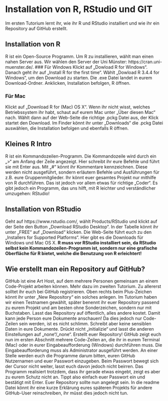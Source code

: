 # Installation von R, RStudio und GIT
Im ersten Tutorium lernt ihr, wie ihr R und RStudio installiert und wie ihr ein Repository auf GitHub erstellt.

## Installation von R
R ist ein Open-Source Programm. Um R zu installieren, wählt man einen nahen Server aus. Wir wählen den Server der Uni Münster: https://cran.uni-muenster.de/.
### Für Windows
Klickt auf „Dowload R for Windows“. Danach geht ihr auf „Install R for the first time“. Wählt „Dowload R 3.4.4 for Windows“, um den Download zu starten. Die .exe Datei landet in eurem Download-Ordner. Anklicken, Installation befolgen, R öffnen.

### Für Mac
Klickt auf „Download R for (Mac) OS X“. Wenn ihr nicht wisst, welches Betriebssystem ihr habt, schaut auf eurem Mac unter „Über diesen Mac“ nach. Wählt dann auf der Web-Seite die richtige .pckg Datei aus, der Klick startet den Download. Im Finder könnt ihr unter „Downloads“ die .pckg Datei auswählen, die Installation befolgen und ebenfalls R öffnen.

## Kleines R Intro
R ist ein Kommandozeilen-Programm. Die Kommandozeile wird durch ein „>“ am Anfang der Zeile angezeigt. Hier schreibt ihr eure Befehle und führt sie mit Enter aus. Mit „#“ könnt ihr Kommentare kennzeichnen. Diese werden nicht ausgeführt, sondern erläutern Befehle und Ausführungen für z.B. eure Gruppenmitglieder.
Ihr könnt euer gesamtes Projekt nur mithilfe von R durchführen. Das ist jedoch vor allem etwas für richtige „Coder“. Es gibt jedoch ein Programm, das uns hilft, mit R leichter und verständlicher umzugehen: RStudio!

## Installation von RStudio
Geht auf https://www.rstudio.com/, wählt Products/RStudio und klickt auf der Seite den Button „Download RStudio Desktop“. In der Tabelle könnt ihr unter „FREE“ auf „Download“ klicken. Die Web-Seite führt euch zu den „Installers for Supported Platforms“. Hier gibt es die Downloads für Windows und Mac OS X.
**R muss vor RStudio installiert sein, da RStudio selbst kein Kommandozeilen-Programm ist, sondern nur eine grafische Oberfläche für R bietet, welche die Benutzung von R erleichtert!**

## Wie erstellt man ein Repository auf GitHub?
GitHub ist eine Art Host, auf dem mehrere Personen gemeinsam an einem Code-Projekt arbeiten können. Mehr dazu im zweiten Tutorium. Zu allererst solltet ihr euch bei GitHub registrieren. 
Oben rechts beim Plus-Zeichen könnt ihr unter „New Repository“ ein solches anlegen. Im Tutorium haben wir einen Testnamen gewählt, später benennt ihr euer Repository passend zu eurem Projekt und am besten ohne Sonderzeichen, sondern nur mit Buchstaben.
Lasst das Repository auf öffentlich, alles andere kostet. Damit kann jede Person eure Dokumente anschauen! Da dies jedoch nur Code-Zeilen sein werden, ist es nicht schlimm. Schreibt aber keine sensiblen Daten in eure Dokumente.
Drückt nicht „initializie“ und lasst die anderen Einstellungen auf „none“/„none“.
Erstellt euer Repository!
GitHub zeigt euch nun im ersten Abschnitt mehrere Code-Zeilen an, die ihr in eurem Terminal (Mac) oder in eurer Eingabeaufforderung (Windows) durchführen muss. Die Eingabeaufforderung muss als Administrator ausgeführt werden.
An einer Stelle werden euch die Programme darum bitten, euren GitHub Nutzernamen und euer Passwort einzugeben. Beim Passwort bewegt sich der Cursor nicht weiter, lasst euch davon jedoch nicht beirren. Das Programm realisiert trotzdem, dass ihr gerade etwas eingebt, zeigt es aber zu eurem Schutz nicht an. Tippt also einfach euer Passwort ein und bestätigt mit Enter.
Euer Repository sollte nun angelegt sein. In die readme Datei könnt ihr eine kurze Erklärung eures späteren Projekts für andere GitHub-User reinschreiben, ihr müsst dies jedoch nicht tun.
